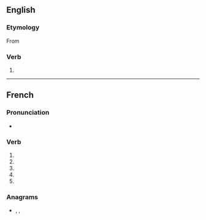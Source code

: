 {{also|polarisé}}

==English==

===Etymology===
From {{etyl|fr|en}} {{m|fr|polariser}}

===Verb===
{{en-verb|polaris}}

# {{standard spelling of|from=non-Oxford British spelling|polarize|lang=en}}

----

==French==

===Pronunciation===
* {{IPA|lang=fr|/pɔ.la.ʁiz/}}

===Verb===
{{fr-verb-form}}

# {{inflection of|polariser||1|s|pres|indc|lang=fr}}
# {{inflection of|polariser||3|s|pres|indc|lang=fr}}
# {{inflection of|polariser||1|s|pres|subj|lang=fr}}
# {{inflection of|polariser||1|s|pres|subj|lang=fr}}
# {{inflection of|polariser||2|s|impr|lang=fr}}

===Anagrams===
* {{l|fr|ploieras}}, {{l|fr|polaires}}, {{l|fr|spoliera}}